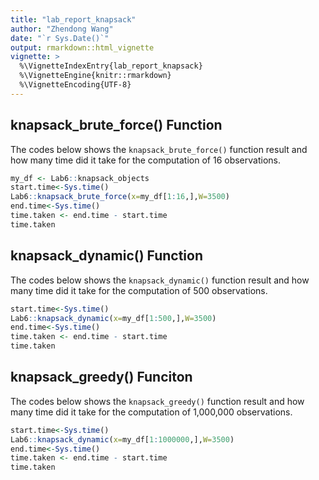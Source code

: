 ```yaml
---
title: "lab_report_knapsack"
author: "Zhendong Wang"
date: "`r Sys.Date()`"
output: rmarkdown::html_vignette
vignette: >
  %\VignetteIndexEntry{lab_report_knapsack}
  %\VignetteEngine{knitr::rmarkdown}
  %\VignetteEncoding{UTF-8}
---
```



## knapsack_brute_force() Function

The codes below shows the `knapsack_brute_force()` function result and how many time did it take for the computation of 16 observations.

```r
my_df <- Lab6::knapsack_objects
start.time<-Sys.time()
Lab6::knapsack_brute_force(x=my_df[1:16,],W=3500)
end.time<-Sys.time()
time.taken <- end.time - start.time
time.taken
```



## knapsack_dynamic() Function

The codes below shows the `knapsack_dynamic()` function result and how many time did it take for the computation of 500 observations.

```r
start.time<-Sys.time()
Lab6::knapsack_dynamic(x=my_df[1:500,],W=3500)
end.time<-Sys.time()
time.taken <- end.time - start.time
time.taken
```

## knapsack_greedy() Funciton

The codes below shows the `knapsack_greedy()` function result and how many time did it take for the computation of 1,000,000 observations.

```r
start.time<-Sys.time()
Lab6::knapsack_dynamic(x=my_df[1:1000000,],W=3500)
end.time<-Sys.time()
time.taken <- end.time - start.time
time.taken
```



